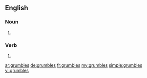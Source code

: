 ==English==

===Noun===
{{head|en|plural}}

# {{plural of|grumble|lang=en|nocat=1}}

===Verb===
{{head|en}}

# {{en-third-person singular of|grumble}}

[[ar:grumbles]]
[[de:grumbles]]
[[fr:grumbles]]
[[my:grumbles]]
[[simple:grumbles]]
[[vi:grumbles]]